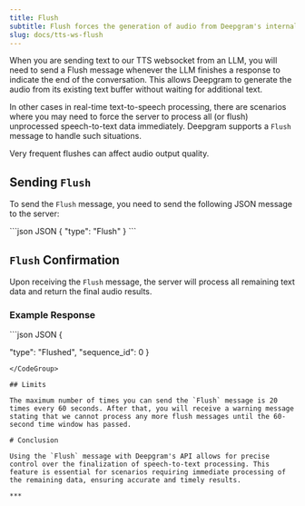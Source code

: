 ```yaml
---
title: Flush
subtitle: Flush forces the generation of audio from Deepgram's internal text buffer.
slug: docs/tts-ws-flush
---
```


<div class="flex flex-row gap-2">
  <Markdown src="../snippets/tts-stream-available.mdx" />
</div>

When you are sending text to our TTS websocket from an LLM, you will need to send a Flush message whenever the LLM finishes a response to indicate the end of the conversation. This allows Deepgram to generate the audio from its existing text buffer without waiting for additional text.

In other cases in real-time text-to-speech processing, there are scenarios where you may need to force the server to process all (or flush) unprocessed speech-to-text data immediately. Deepgram supports a `Flush` message to handle such situations.

<Warning>
  Very frequent flushes can affect audio output quality.
</Warning>

## Sending `Flush`

To send the `Flush` message, you need to send the following JSON message to the server:

<CodeGroup>
  ```json JSON
  {
      "type": "Flush"
  }
  ```
</CodeGroup>

## `Flush` Confirmation

Upon receiving the `Flush` message, the server will process all remaining text data and return the final audio results.

### Example Response

<CodeGroup>
  ```json JSON
  {
   
  "type": "Flushed",
  "sequence_id": 0
  }
  ```
</CodeGroup>

## Limits

The maximum number of times you can send the `Flush` message is 20 times every 60 seconds. After that, you will receive a warning message stating that we cannot process any more flush messages until the 60-second time window has passed.

# Conclusion

Using the `Flush` message with Deepgram's API allows for precise control over the finalization of speech-to-text processing. This feature is essential for scenarios requiring immediate processing of the remaining data, ensuring accurate and timely results.

***
